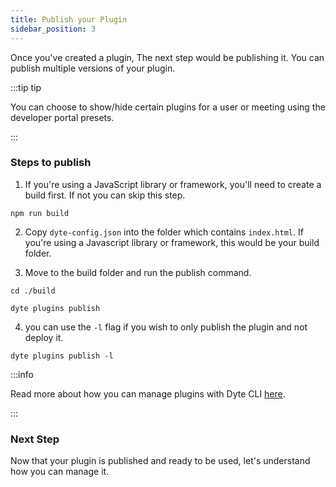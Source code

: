 ```yaml
---
title: Publish your Plugin
sidebar_position: 3
---
```


Once you've created a plugin, The next step would be publishing it. You can publish multiple versions of your plugin.

:::tip tip

You can choose to show/hide certain plugins for a user or meeting using the developer portal presets.

:::

### Steps to publish

1. If you're using a JavaScript library or framework, you'll need to create a
   build first. If not you can skip this step.

```
npm run build
```

2. Copy `dyte-config.json` into the folder which contains `index.html`. If
   you're using a Javascript library or framework, this would be your build
   folder.

3. Move to the build folder and run the publish command.

```shell
cd ./build
```

```shell
dyte plugins publish
```

4.  you can use the `-l` flag if you wish to only publish the plugin and not
    deploy it.

```shell
dyte plugins publish -l
```

:::info

Read more about how you can manage plugins with Dyte CLI
[here](https://docs.dyte.io/cli/plugins#publishing-a-plugin).

:::

### Next Step

Now that your plugin is published and ready to be used, let's understand how you
can manage it.
